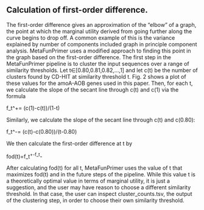 ## Calculation of first-order difference. 

The first-order difference gives an approximation of the "elbow" of a graph, the point at which the marginal utility derived from going further along the curve begins to drop off. A common example of this is the variance explained by number of components included graph in principle component analysis. MetaFunPrimer uses a modified approach to finding this point in the graph based on the first-order difference. 
	The first step in the MetaFunPrimer pipeline is to cluster the input sequences over a range of similarity thresholds. Let t∈[0.80,0.81,0.82,…,1] and let c(t) be the number of clusters found by CD-HIT at similarity threshold t. Fig. 2 shows a plot of these values for the amoA-AOB genes used in this paper. Then, for each t, we calculate the slope of the secant line through c(t) and c(1) via the formula

f_t^+=  (c(1)-c(t))/(1-t)  

Similarly, we calculate the slope of the secant line through c(t) and c(0.80):

f_t^-=  (c(t)-c(0.80))/(t-0.80)  

We then calculate the first-order difference at t by

fod(t)=f_t^+-f_t^-

After calculating fod(t) for all t, MetaFunPrimer uses the value of t that maximizes fod(t) and in the future steps of the pipeline.
	While this value t is a theoretically optimal value in terms of marginal utility, it is just a suggestion, and the user may have reason to choose a different similarity threshold. In that case, the user can inspect cluster_counts.tsv, the output of the clustering step, in order to choose their own similarity threshold.

